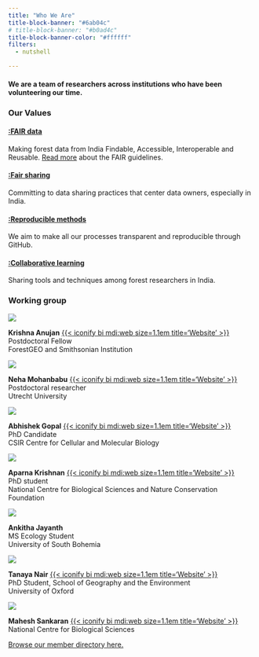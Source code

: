 ```yaml
---
title: "Who We Are"
title-block-banner: "#6ab04c"
# title-block-banner: "#b0ad4c"
title-block-banner-color: "#ffffff"
filters:
  - nutshell

---
```

#### We are a team of researchers across institutions who have been volunteering our time. 

### Our Values

#### [:FAIR data](#FAIR-data)

Making forest data from India Findable, Accessible, Interoperable and Reusable. 
[Read more](https://www.go-fair.org/fair-principles/) about the FAIR guidelines.

#### [:Fair sharing](#Fair-sharing)
Committing to data sharing practices that center data owners, especially in India.

#### [:Reproducible methods](#Reproducible-methods)
We aim to make all our processes transparent and reproducible through GitHub.

#### [:Collaborative learning](#Collaborative-learning)
Sharing tools and techniques among forest researchers in India.

### Working group

::: {.grid}
::: {.g-col-3}
![](assets/krishna_anujan.jpeg){.circular-photo}
:::
::: {.g-col-9 .center-vertical}
**Krishna Anujan** [{{< iconify bi mdi:web size=1.1em title='Website' >}}](https://krishnaanujan.github.io)  
Postdoctoral Fellow  
ForestGEO and Smithsonian Institution  
:::
:::

::: {.grid}
::: {.g-col-3}
![](assets/nmb.jpg){.circular-photo}
:::
::: {.g-col-9 .center-vertical}
**Neha Mohanbabu** [{{< iconify bi mdi:web size=1.1em title='Website' >}}](https://neha-mohanbabu.weebly.com/)  
Postdoctoral researcher  
Utrecht University  
:::
:::

::: {.grid}
::: {.g-col-3}
![](assets/abhishek_gopal.jpg){.circular-photo}
:::
::: {.g-col-9 .center-vertical}
**Abhishek Gopal** [{{< iconify bi mdi:web size=1.1em title='Website' >}}](https://sites.google.com/view/jahnavijoshi/team/phd-students?authuser=0#h.f6hb7mex66e5)  
PhD Candidate  
CSIR Centre for Cellular and Molecular Biology  
:::
:::

::: {.grid}
::: {.g-col-3}
![](assets/aparna_krishnan.jpg){.circular-photo}
:::
::: {.g-col-9 .center-vertical}
**Aparna Krishnan** [{{< iconify bi mdi:web size=1.1em title='Website' >}}](https://sites.google.com/view/jahnavijoshi/team/phd-students?authuser=0#h.f6hb7mex66e5)  
PhD student  
National Centre for Biological Sciences and Nature Conservation Foundation  
:::
:::

::: {.grid}
::: {.g-col-3}
![](assets/ankitha_jayanth.jpg){.circular-photo}
:::
::: {.g-col-9 .center-vertical}
**Ankitha Jayanth**  
MS Ecology Student  
University of South Bohemia  
:::
:::

::: {.grid}
::: {.g-col-3}
![](assets/tanaya_nair.jpg){.circular-photo}
:::
::: {.g-col-9 .center-vertical}
**Tanaya Nair** [{{< iconify bi mdi:web size=1.1em title='Website' >}}](https://www.geog.ox.ac.uk/graduate/research/tnair.html)  
PhD Student, School of Geography and the Environment  
University of Oxford  
:::
:::

::: {.grid}
::: {.g-col-3}
![](assets/mahesh_sankaran.jpg){.circular-photo}
:::
::: {.g-col-9 .center-vertical}
**Mahesh Sankaran** [{{< iconify bi mdi:web size=1.1em title='Website' >}}](https://www.ncbs.res.in/faculty/mahesh)  
National Centre for Biological Sciences  
:::
:::

[Browse our member directory here.](https://inventree.github.io/members/)
  
<!-- 
     

### Past members

1. Akshay Surendra
2. Shasank Ongole -->
